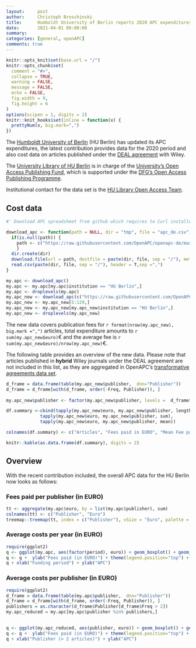 ```yaml
---
layout:     post
author:     Christoph Broschinski
title:      Humboldt University of Berlin reports 2020 APC expenditures
date:       2021-04-01 09:00:00
summary:    
categories: [general, openAPC]
comments: true
---
```



```r
knitr::opts_knit$set(base.url = "/")
knitr::opts_chunk$set(
  comment = "#>",
  collapse = TRUE,
  warning = FALSE, 
  message = FALSE,
  echo = FALSE,
  fig.width = 9,
  fig.height = 6
)
options(scipen = 1, digits = 2)
knitr::knit_hooks$set(inline = function(x) {
  prettyNum(x, big.mark=",")
})
```

The [Humboldt University of Berlin](https://www.hu-berlin.de/) (HU Berlin) has updated its APC expenditures, the latest contribution provides data for the 2020 period and also cost data on articles published under the [DEAL agreement](https://www.projekt-deal.de/wiley-contract/) with Wiley.

The [University Library of HU Berlin](https://www.ub.hu-berlin.de/en?set_language=en) is in charge of the [University's Open Access Publishing Fund](https://www.ub.hu-berlin.de/de/forschen-publizieren/open-access/foerdermoeglichkeiten/finanzierung/publikationsfonds?set_language=de), which is supported under the [DFG's Open Access Publishing Programme](https://www.dfg.de/en/research_funding/programmes/infrastructure/lis/open_access/infrastructure_funding/index.html#4).

Institutional contact for the data set is the [HU Library Open Access Team](mailto:openaccess@ub.hu-berlin.de).

## Cost data

```r
#' Download APC spreadsheet from github which requires to Curl installed

download_apc <- function(path = NULL, dir = "tmp", file = "apc_de.csv"){
  if(is.null(path)) {
    path <- c("https://raw.githubusercontent.com/OpenAPC/openapc-de/master/data/apc_de.csv")
    } 
  dir.create(dir) 
  download.file(url = path, destfile = paste(dir, file, sep = "/"), method = "curl")
  read.csv(paste(dir, file, sep = "/"), header = T,sep =",")
}

my.apc <- download_apc()
my.apc <- my.apc[my.apc$institution == "HU Berlin",]
my.apc <- droplevels(my.apc)
my.apc_new <- download_apc(c("https://raw.githubusercontent.com/OpenAPC/openapc-de/master/data/huberlin/APC_HU_BERLIN_2020_enriched.csv"))
my.apc_new <- my.apc_new[5:129,]
my.apc_new <- my.apc_new[my.apc_new$institution == "HU Berlin",]
my.apc_new <- droplevels(my.apc_new)
```

The new data covers publication fees for `r format(nrow(my.apc_new), big.mark =",")` articles, total expenditure amounts to `r sum(my.apc_new$euro)`€ and the average fee is `r sum(my.apc_new$euro)/nrow(my.apc_new)`€.


The following table provides an overview of the new data. Please note that articles published in **hybrid** Wiley journals under the DEAL agreement are not included in this list, as they are aggregated in OpenAPC's [transformative agreements data set](https://github.com/OpenAPC/openapc-de/tree/master/data/transformative_agreements).


```r
d_frame = data.frame(table(my.apc_new$publisher,  dnn="Publisher"))                 
d_frame = d_frame[with(d_frame, order(-Freq, Publisher)), ]                                           
                                    
my.apc_new$publisher <- factor(my.apc_new$publisher, levels =  d_frame$Publisher)

df.summary <-cbind(tapply(my.apc_new$euro, my.apc_new$publisher, length),
             tapply(my.apc_new$euro, my.apc_new$publisher, sum),
             tapply(my.apc_new$euro, my.apc_new$publisher, mean))

colnames(df.summary) <- c("Articles", "Fees paid in EURO", "Mean Fee paid")

knitr::kable(as.data.frame(df.summary), digits = 2)
```

## Overview

With the recent contribution included, the overall APC data for the HU Berlin now looks as follows:

### Fees paid per publisher (in EURO)

```r
tt <- aggregate(my.apc$euro, by = list(my.apc$publisher), sum)
colnames(tt) <- c("Publisher", "Euro")
treemap::treemap(tt, index = c("Publisher"), vSize = "Euro", palette = "Paired")
```

###  Average costs per year (in EURO)

```r
require(ggplot2)
q <- ggplot(my.apc, aes(factor(period), euro)) + geom_boxplot() + geom_point()
q <- q +  ylab("Fees paid (in EURO)") + theme(legend.position="top") + theme_bw(base_size = 18)
q + xlab("Funding period") + ylab("APC")
```

###  Average costs per publisher (in EURO)

```r
require(ggplot2)
d_frame = data.frame(table(my.apc$publisher,  dnn="Publisher"))                 
d_frame = d_frame[with(d_frame, order(-Freq, Publisher)), ]
publishers = as.character(d_frame$Publisher[d_frame$Freq > 2])
my.apc_reduced = my.apc[my.apc$publisher %in% publishers,]

  
q <- ggplot(my.apc_reduced, aes(publisher, euro)) + geom_boxplot() + geom_point()
q <- q +  ylab("Fees paid (in EURO)") + theme(legend.position="top") + theme_bw(base_size = 18) + coord_flip()
q + xlab("Publisher (> 2 articles)") + ylab("APC")
```
